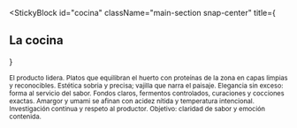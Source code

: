 
<StickyBlock
  id="cocina"
  className="main-section snap-center"
  title={<Reveal preset="up"><h2 className="text-2xl md:text-4xl font-semibold">La cocina</h2></Reveal>}
>
  <Sub id="equilibrio_cocina">
    El producto lidera. Platos que equilibran el huerto con proteínas de la zona en capas limpias y reconocibles.
  </Sub>

  <Sub id="estetica" preset="left">
    Estética sobria y precisa; vajilla que narra el paisaje. Elegancia sin exceso: forma al servicio del sabor.
  </Sub>

  <Sub id="tecnica" preset="right">
    Fondos claros, fermentos controlados, curaciones y cocciones exactas. Amargor y umami se afinan con acidez nítida y temperatura intencional.
  </Sub>

  <ParallaxImage src="/images/farm/kitchen.jpg" alt="Técnica y precisión" heightVh={50} axis="x" range={[-70,70]} rotate={[-0.6,0]} />

  <Sub id="vision" preset="fade">
    Investigación continua y respeto al productor. Objetivo: claridad de sabor y emoción contenida.
  </Sub>
</StickyBlock>